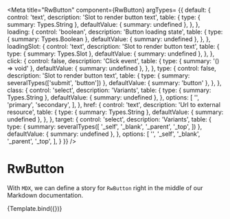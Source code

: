 
<Meta
  title="RwButton"
  component={RwButton}
  argTypes= {{
    default: {
      control: 'text',
      description: 'Slot to render button text',
      table: {
        type: { summary: Types.String },
        defaultValue: { summary: undefined },
      },
    },
    loading: {
      control: 'boolean',
      description: 'Button loading state',
      table: {
        type: { summary: Types.Boolean },
        defaultValue: { summary: undefined },
      },
    },
    loadingSlot: {
      control: 'text',
      description: 'Slot to render button text',
      table: {
        type: { summary: Types.Slot },
        defaultValue: { summary: undefined },
      },
    },
    click: {
      control: false,
      description: 'Click event',
      table: {
        type: { summary: '() => void' },
        defaultValue: { summary: undefined },
      },
    },
    type: {
      control: false,
      description: 'Slot to render button text',
      table: {
        type: { summary: severalTypes(['submit', 'button']) },
        defaultValue: { summary: 'button' },
      },
    },
    class: {
      control: 'select',
      description: 'Variants',
      table: {
        type: { summary: Types.String },
        defaultValue: { summary: undefined },
      },
      options: [
        '',
        'primary',
        'secondary',
      ],
    },
    href: {
      control: 'text',
      description: 'Url to external resource',
      table: {
        type: { summary: Types.String },
        defaultValue: { summary: undefined },
      },
    },
    target: {
      control: 'select',
      description: 'Variants',
      table: {
        type: { summary: severalTypes([
          '_self',
          '_blank',
          '_parent',
          '_top',
        ]) },
        defaultValue: { summary: undefined },
      },
      options: [
        '',
        '_self',
        '_blank',
        '_parent',
        '_top',
      ],
    }
  }}
/>


# RwButton

With `MDX`, we can define a story for `RwButton` right in the middle of our
Markdown documentation.

<Canvas withSource='none'>
  <Story
    name="Default"
    args={{
      default: 'Button',
      class: 'secondary',
    }}
  >
    {Template.bind({})}
  </Story>
</Canvas>


<Source
  language='html'
  dark
  format={false}
  code={DEFAULT_CODE}
/>

<ArgsTable story="Default" />
